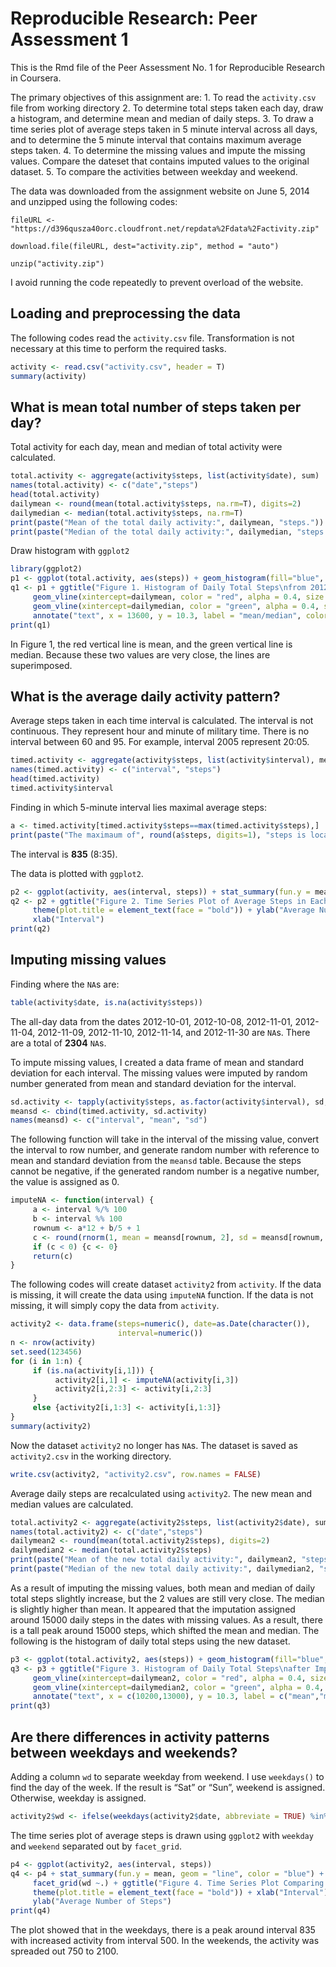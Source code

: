 # Reproducible Research: Peer Assessment 1

This is the Rmd file of the Peer Assessment No. 1 for Reproducible Research in Coursera.

The primary objectives of this assignment are:
 1. To read the `activity.csv` file from working directory
 2. To determine total steps taken each day, draw a histogram, and determine mean and median of daily steps.
 3. To draw a time series plot of average steps taken in 5 minute interval across all days, and to determine the 5 minute interval that contains maximum average steps taken.
 4. To determine the missing values and impute the missing values.  Compare the dateset that contains imputed values to the original dataset.
 5. To compare the activities between weekday and weekend.
 
The data was downloaded from the assignment website on June 5, 2014 and unzipped using the following codes:

`fileURL <- "https://d396qusza40orc.cloudfront.net/repdata%2Fdata%2Factivity.zip"`

`download.file(fileURL, dest="activity.zip", method = "auto")`

`unzip("activity.zip")`

I avoid running the code repeatedly to prevent overload of the website.
 
## Loading and preprocessing the data

The following codes read the `activity.csv` file.  Transformation is not necessary at this time to perform the required tasks.
```r
activity <- read.csv("activity.csv", header = T)
summary(activity)
```
## What is mean total number of steps taken per day?

Total activity for each day, mean and median of total activity were calculated.
```r
total.activity <- aggregate(activity$steps, list(activity$date), sum)
names(total.activity) <- c("date","steps")
head(total.activity)
dailymean <- round(mean(total.activity$steps, na.rm=T), digits=2)
dailymedian <- median(total.activity$steps, na.rm=T)
print(paste("Mean of the total daily activity:", dailymean, "steps."))
print(paste("Median of the total daily activity:", dailymedian, "steps."))
```
Draw histogram with `ggplot2`
```r
library(ggplot2)
p1 <- ggplot(total.activity, aes(steps)) + geom_histogram(fill="blue", color="yellow", binwidth = 1000)
q1 <- p1 + ggtitle("Figure 1. Histogram of Daily Total Steps\nfrom 2012-10-01 to 2012-11-30") +   xlab("Daily Total Steps") + theme(plot.title = element_text(face="bold")) + 
     geom_vline(xintercept=dailymean, color = "red", alpha = 0.4, size = 1.2) +
     geom_vline(xintercept=dailymedian, color = "green", alpha = 0.4, size = 1.2) +
     annotate("text", x = 13600, y = 10.3, label = "mean/median", color = "orange")
print(q1)
```
In Figure 1, the red vertical line is mean, and the green vertical line is median.  Because these two values are very close, the lines are superimposed.

## What is the average daily activity pattern?

Average steps taken in each time interval is calculated.  The interval is not continuous.  They represent hour and minute of military time.  There is no interval between 60 and 95.  For example, interval 2005 represent 20:05.
```r
timed.activity <- aggregate(activity$steps, list(activity$interval), mean, na.rm = TRUE)
names(timed.activity) <- c("interval", "steps")
head(timed.activity)
timed.activity$interval
```
Finding in which 5-minute interval lies maximal average steps:
```r
a <- timed.activity[timed.activity$steps==max(timed.activity$steps),]
print(paste("The maximaum of", round(a$steps, digits=1), "steps is located in the interval", a$interval))
```
The interval is **835** (8:35).

The data is plotted with `ggplot2`.
```r
p2 <- ggplot(activity, aes(interval, steps)) + stat_summary(fun.y = mean, geom = "line", color = "blue", na.rm = TRUE)
q2 <- p2 + ggtitle("Figure 2. Time Series Plot of Average Steps in Each Interval") +
     theme(plot.title = element_text(face = "bold")) + ylab("Average Number of Steps") +
     xlab("Interval")
print(q2)
```

## Imputing missing values

Finding where the `NA`s are:
```r
table(activity$date, is.na(activity$steps))
```

The all-day data from the dates 2012-10-01, 2012-10-08, 2012-11-01, 2012-11-04, 2012-11-09, 2012-11-10, 2012-11-14, and 2012-11-30 are `NA`s.  There are a total of **2304** `NA`s.

To impute missing values, I created a data frame of mean and standard deviation for each interval.  The missing values were imputed by random number generated from mean and standard deviation for the interval.
```r
sd.activity <- tapply(activity$steps, as.factor(activity$interval), sd, na.rm=TRUE)
meansd <- cbind(timed.activity, sd.activity)
names(meansd) <- c("interval", "mean", "sd")
```
The following function will take in the interval of the missing value, convert the interval to row number, and generate random number with reference to mean and standard deviation from the `meansd` table.  Because the steps cannot be negative, if the generated random number is a negative number, the value is assigned as 0.
```r
imputeNA <- function(interval) {
     a <- interval %/% 100
     b <- interval %% 100
     rownum <- a*12 + b/5 + 1
     c <- round(rnorm(1, mean = meansd[rownum, 2], sd = meansd[rownum, 3]))
     if (c < 0) {c <- 0}
     return(c)
}
```
The following codes will create dataset `activity2` from `activity`.  If the data is missing, it will create the data using `imputeNA` function.  If the data is not missing, it will simply copy the data from `activity`.
```r
activity2 <- data.frame(steps=numeric(), date=as.Date(character()),
                        interval=numeric())
n <- nrow(activity)
set.seed(123456)
for (i in 1:n) {
     if (is.na(activity[i,1])) {
          activity2[i,1] <- imputeNA(activity[i,3])
          activity2[i,2:3] <- activity[i,2:3]
     }
     else {activity2[i,1:3] <- activity[i,1:3]}
}
summary(activity2)
```
Now the dataset `activity2` no longer has `NA`s.  The dataset is saved as `activity2.csv` in the working directory.
```r
write.csv(activity2, "activity2.csv", row.names = FALSE)
```
Average daily steps are recalculated using `activity2`.  The new mean and median values are calculated.
```r
total.activity2 <- aggregate(activity2$steps, list(activity2$date), sum)
names(total.activity2) <- c("date","steps")
dailymean2 <- round(mean(total.activity2$steps), digits=2)
dailymedian2 <- median(total.activity2$steps)
print(paste("Mean of the new total daily activity:", dailymean2, "steps."))
print(paste("Median of the new total daily activity:", dailymedian2, "steps."))
```
As a result of imputing the missing values, both mean and median of daily total steps slightly increase, but the 2 values are still very close.  The median is slightly higher than mean.  It appeared that the imputation assigned around 15000 daily steps in the dates with missing values.  As a result, there is a tall peak around 15000 steps, which shifted the mean and median.  The following is the histogram of daily total steps using the new dataset.
```r
p3 <- ggplot(total.activity2, aes(steps)) + geom_histogram(fill="blue", color="yellow", binwidth = 1000)
q3 <- p3 + ggtitle("Figure 3. Histogram of Daily Total Steps\nafter Imputing Missing Values") +   xlab("Daily Total Steps") + theme(plot.title = element_text(face="bold")) + 
     geom_vline(xintercept=dailymean2, color = "red", alpha = 0.4, size = 1.2) +
     geom_vline(xintercept=dailymedian2, color = "green", alpha = 0.4, size = 1.2) +
     annotate("text", x = c(10200,13000), y = 10.3, label = c("mean","median"), color = c("red","green"))
print(q3)
```

## Are there differences in activity patterns between weekdays and weekends?

Adding a column `wd` to separate weekday from weekend.  I use `weekdays()` to find the day of the week.  If the result is "Sat" or "Sun", weekend is assigned.  Otherwise, weekday is assigned.
```r
activity2$wd <- ifelse(weekdays(activity2$date, abbreviate = TRUE) %in% c("Sat","Sun"),"weekend","weekday")
```
The time series plot of average steps is drawn using `ggplot2` with `weekday` and `weekend` separated out by `facet_grid`.
```r
p4 <- ggplot(activity2, aes(interval, steps)) 
q4 <- p4 + stat_summary(fun.y = mean, geom = "line", color = "blue") +
     facet_grid(wd ~.) + ggtitle("Figure 4. Time Series Plot Comparing Weekdays and Weekends") +
     theme(plot.title = element_text(face = "bold")) + xlab("Interval") +
     ylab("Average Number of Steps")
print(q4)
```
The plot showed that in the weekdays, there is a peak around interval 835 with increased activity from interval 500.  In the weekends, the activity was spreaded out 750 to 2100.



